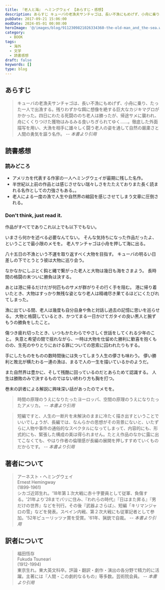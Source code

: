 ```yaml
---
title: 『老人と海』 ヘミングウェイ 【あらすじ・感想】
description: あらすじ キューバの老漁夫サンチャゴは、長い不漁にもめげず、小舟に乗り、たった一人で出漁する。残りわずかな餌に想像を絶する巨大なカジキマグロがかかった。四日にわたる死闘ののち老人は勝ったが、帰途サメに襲われ、舟にくくりつけた獲物はみるみる食いちぎられてゆく……。
pubDate: 2017-09-21 15:06:00
modDate: 2024-05-01 00:00:00
heroImage: '@/images/blog/9112309821026334360-the-old-man_and_the-sea.webp'
category:
  - BOOK
tags:
  - 海外
  - 文学
  - 読書感想
draft: false
keywords: []
type: blog
---
```


## あらすじ

> キューバの老漁夫サンチャゴは、長い不漁にもめげず、小舟に乗り、たった一人で出漁する。残りわずかな餌に想像を絶する巨大なカジキマグロがかかった。四日にわたる死闘ののち老人は勝ったが、帰途サメに襲われ、舟にくくりつけた獲物はみるみる食いちぎられてゆく……。徹底した外面描写を用い、大漁を相手に雄々しく闘う老人の姿を通して自然の厳粛さと人間の勇気を謳う名作。 <cite>-- 本書より引用</cite>

## 読書感想

### 読みどころ

- アメリカを代表する作家の一人ヘミングウェイが最期に残した名作。
- 半世紀以上前の作品とは感じさせない瑞々しさをたたえておりまた長く読まれる名作としての力強さもある。。
- 老人による一度の漁で人生や自然界の縮図を感じさせてしまう文章に圧倒される。

### Don't think, just read it.

作品がすべてでありこれ以上でも以下でもない。

いまさら何かを述べる必要なんてない。 そんな気持ちになった作品だったよ、ということで最小限のメモを。 老人サンチャゴは小舟を押して海に出る。

八十五日の不漁という不運を取り返すべく大物を目指す。 キューバの明るい日差しの下でとうとう彼は大物に巡り会う。

なかなかにしぶとく鈎と縄で繋がった老人と大物は幾日も海をさまよう。 長時間の格闘の末ついに勝負は決する。

あとは港に帰るだけだが何匹ものサメが群がりその行く手を阻む。 港に帰り着いたとき、大物はすっかり無残な姿となり老人は精魂尽き果てるほどにくたびれてしまった。

漁に出ている間、老人は幾度も自分自身や魚と対話し過去の記憶に思いを巡らせる。 大物と格闘しているとき、かつてまる一日かけてガタイの良い黒人と腕ずもうの勝負をしたこと。

傷つき疲れ切ったとき、いつもかたわらでやさしく世話をしてくれる少年のこと。 失意と希望の間で揺れながら、一時は大物を仕留めた勝利に歓喜を抱くものの、生死のやりとりにおける罪についての思索に囚われたりもする。

手にしたものをものの数時間後には失ってしまう人生の儚さも味わう。 儚い勝利と敗北が横たわる一連の漁は、まるで人の一生を描いているかのようだ。

また自然界は豊かに、そして残酷に回っているのだとあらためて認識する。 人生は勝敗のみで決するものではない終わり方も胸を打つ。

巻末の訳者による解説に興味深い話があったのでメモを。

> 時間の原理のうえになりたったヨーロッパ、空間の原理のうえになりたったアメリカ。 <cite>-- 本書より引用</cite>

> 短編ですと、人生の一断片を未解決のままに冷たく描き出すということでいいでしょうが、長編では、なんらかの思想がその背景にないと、いたずらに人物や事件の通俗的なスペクタルになってしまって、内容的にも、形式的にも、緊張した構成の美は得られません。たとえ作品のなかに露に出てこなくても、やはり作者の倫理感が長編の展開を押しすすめていくものだからです。 <cite>-- 本書より引用</cite>

<div class='not-prose'>
  <div data-vc_mylinkbox_id='886762365'></div>
</div>

## 著者について

> アーネスト・ヘミングウェイ<br />
> Ernest Hemingway<br />
> (1899-1961)<br />
> シカゴ近郊生れ。'18年第１次大戦に赤十字要員として従軍、負傷する。'21年より'28までパリに住み、『われらの時代』『日はまた昇る』『男だけの世界』などを刊行。その後『武器よさらば』、短編「キリマンジャロの雪」などを発表。スペイン内戦、第２次大戦にも従軍記者として参加。'52年ピューリッツァ賞を受賞。'61年、猟銃で自裁。 <cite>-- 本書より引用</cite>

## 訳者について

> 福田恆存<br />
> Fukuda Tsuneari<br />
> (1912-1994)<br />
> 東京生れ。東大英文科卒。評論・翻訳・劇作・演出の各分野で精力的に活躍。主著には『人間・この劇的なるもの』等多数。芸術院会員。 <cite>-- 本書より引用</cite>
